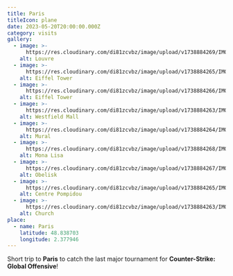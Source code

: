 ```yaml
---
title: Paris
titleIcon: plane
date: 2023-05-20T20:00:00.000Z
category: visits
gallery:
  - image: >-
      https://res.cloudinary.com/di81zcvbz/image/upload/v1738884269/IMG_61784272_StandardFilm_k9ikov.jpg
    alt: Louvre
  - image: >-
      https://res.cloudinary.com/di81zcvbz/image/upload/v1738884265/IMG_34780016_VintageKodak_z5jw11.jpg
    alt: Eiffel Tower
  - image: >-
      https://res.cloudinary.com/di81zcvbz/image/upload/v1738884266/IMG_70709530_VintageKodak_xodgyr.jpg
    alt: Eiffel Tower
  - image: >-
      https://res.cloudinary.com/di81zcvbz/image/upload/v1738884263/IMG_95110520_AnalogGold_nx8cjk.jpg
    alt: Westfield Mall
  - image: >-
      https://res.cloudinary.com/di81zcvbz/image/upload/v1738884264/IMG_69179069_VibrantColor_ec1141.jpg
    alt: Mural
  - image: >-
      https://res.cloudinary.com/di81zcvbz/image/upload/v1738884268/IMG_66568568_VintageKodak_sd758g.jpg
    alt: Mona Lisa
  - image: >-
      https://res.cloudinary.com/di81zcvbz/image/upload/v1738884267/IMG_06482185_VintageKodak_cqjd8t.jpg
    alt: Obelisk
  - image: >-
      https://res.cloudinary.com/di81zcvbz/image/upload/v1738884265/IMG_35811218_AnalogGold_nocsrf.jpg
    alt: Centre Pompidou
  - image: >-
      https://res.cloudinary.com/di81zcvbz/image/upload/v1738884263/IMG_67619127_SunnyDay_o32qbl.jpg
    alt: Church
place:
  - name: Paris
    latitude: 48.838703
    longitude: 2.377946
---
```


Short trip to **Paris** to catch the last major tournament for **Counter-Strike: Global Offensive**!
